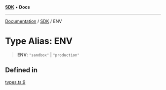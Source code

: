 [**SDK**](../index.mdx) • **Docs**

***

[Documentation](../../index.mdx) / [SDK](../README.mdx) / ENV

# Type Alias: ENV

> **ENV**: `"sandbox"` \| `"production"`

## Defined in

[types.ts:9](https://github.com/monerium/js-monorepo/blob/1f07b3662d18c631941e215c70068d205e95c304/packages/sdk/src/types.ts#L9)
